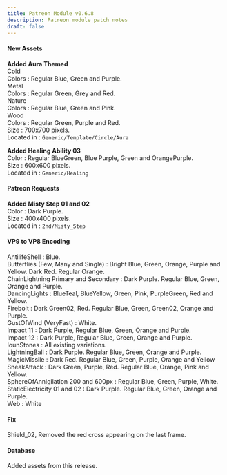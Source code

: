 ```yaml
---
title: Patreon Module v0.6.8
description: Patreon module patch notes
draft: false
---
```



#### New Assets

**Added Aura Themed**  
Cold  
Colors : Regular Blue, Green and Purple.  
Metal  
Colors : Regular Green, Grey and Red.  
Nature  
Colors : Regular Blue, Green and Pink.  
Wood  
Colors : Regular Green, Purple and Red.  
Size : 700x700 pixels.  
Located in : ``Generic/Template/Circle/Aura``

**Added Healing Ability 03**  
Color : Regular BlueGreen, Blue Purple, Green and OrangePurple.  
Size : 600x600 pixels.  
Located in : ``Generic/Healing``

#### Patreon Requests

**Added Misty Step 01 and 02**  
Color : Dark Purple.  
Size : 400x400 pixels.  
Located in : ``2nd/Misty_Step``

#### VP9 to VP8 Encoding

AntilifeShell : Blue.  
Butterflies (Few, Many and Single) : Bright Blue, Green, Orange, Purple and Yellow. Dark Red. Regular Orange.  
ChainLightning Primary and Secondary : Dark Purple. Regular Blue, Green, Orange and Purple.  
DancingLights : BlueTeal, BlueYellow, Green, Pink, PurpleGreen, Red and Yellow.  
Firebolt : Dark Green02, Red. Regular Blue, Green, Green02, Orange and Purple.  
GustOfWind (VeryFast) : White.  
Impact 11 : Dark Purple, Regular Blue, Green, Orange and Purple.  
Impact 12 : Dark Purple, Regular Blue, Green, Orange and Purple.  
IounStones : All existing variations.  
LightningBall : Dark Purple. Regular Blue, Green, Orange and Purple.  
MagicMissile : Dark Red. Regular Blue, Green, Purple, Orange and Yellow   
SneakAttack : Dark Green, Purple, Red. Regular Blue, Orange, Pink and Yellow.  
SphereOfAnnigilation 200 and 600px : Regular Blue, Green, Purple, White.  
StaticElectricity 01 and 02 : Dark Purple. Regular Blue, Green, Orange and Purple.  
Web : White

#### Fix

Shield_02, Removed the red cross appearing on the last frame.

#### Database

Added assets from this release.







